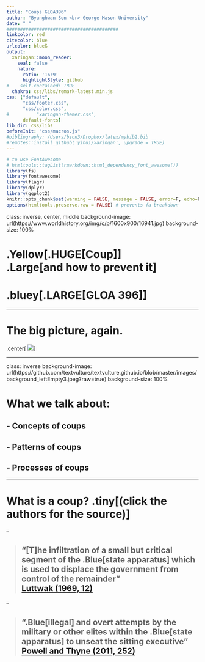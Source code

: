 ```yaml
---
title: "Coups GLOA396"
author: "Byunghwan Son <br> George Mason University"
date: " "
#########################################
linkcolor: red
citecolor: blue
urlcolor: blueß
output: 
  xaringan::moon_reader:
    seal: false
    nature:
      ratio: '16:9'
      highlightStyle: github
#    self-contained: TRUE
  chakra: css/libs/remark-latest.min.js
css: ["default", 
      "css/footer.css", 
      "css/color.css", 
#          "xaringan-themer.css",
      default-fonts]
lib_dir: css/libs
beforeInit: "css/macros.js"
#bibliography: /Users/bson3/Dropbox/latex/mybib2.bib
#remotes::install_github('yihui/xaringan', upgrade = TRUE)
---
```


```r
# to use FontAwesome
# htmltools::tagList(rmarkdown::html_dependency_font_awesome())
library(fs)
library(fontawesome)
library(flagr)
library(dplyr)
library(ggplot2)
knitr::opts_chunk$set(warning = FALSE, message = FALSE, error=F, echo=F)
options(htmltools.preserve.raw = FALSE) # prevents fa breakdown
```

class: inverse, center, middle
background-image: url(https://www.worldhistory.org/img/c/p/1600x900/16941.jpg)
background-size: 100%

# .Yellow[.HUGE[**Coup**]] <br> .Large[and how to prevent it]

# .bluey[.LARGE[GLOA 396]]

---

# The big picture, again.

.center[
![](https://github.com/textvulture/textvulture.github.io/blob/master/images/396_1.png?raw=true)
]

---

class: inverse
background-image: url(https://github.com/textvulture/textvulture.github.io/blob/master/images/background_leftEmpty3.jpeg?raw=true)
background-size: 100%

# What we talk about:

## - Concepts of coups

## - Patterns of coups

## - Processes of coups

---

# What is a coup? .tiny[(click the authors for the source)]

--

> ## "[T]he infiltration of a small but critical segment of the .Blue[state apparatus] which is used to displace the government from control of the remainder" <br> [Luttwak (1969, 12)](https://ia601700.us.archive.org/19/items/coup-detat-a-practical-handbook/Coup-d%E2%80%99%C3%89tat-A-Practical-Handbook.pdf#page=26.15)


--

> ## ".Blue[illegal] and overt attempts by the military or other elites within the .Blue[state apparatus] to unseat the sitting executive"<br> [Powell and Thyne (2011, 252)](https://journals.sagepub.com/doi/abs/10.1177/0022343310397436) 



